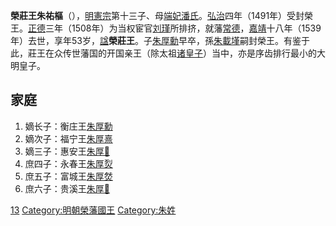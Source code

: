 '''榮莊王朱祐樞'''（{{bd|1486年|1月22日|1539年|2月16日|catIdx=Z朱}}），[[明憲宗|明憲宗]]第十三子、母[[端妃潘氏|端妃潘氏]]。[[弘治|弘治]]四年（1491年）受封榮王。[[正德_(明朝)|正德]]三年（1508年）为当权宦官[[刘瑾|刘瑾]]所排挤，就藩[[常德|常德]]，[[嘉靖|嘉靖]]十八年（1539年）去世，享年53岁，[[諡|諡]]'''榮莊王'''。子[[朱厚勳|朱厚勳]]早卒，孫[[朱載墐|朱載墐]]嗣封榮王。有鉴于此，莊王在众传世藩国的开国亲王（除太祖[[明朝藩王列表_(太祖系)#肅國|诸皇子]]）当中，亦是序齿排行最小的大明皇子。
==家庭==
#嫡长子：衡庄王[[朱厚勳|朱厚勳]]
#嫡次子：福宁王[[朱厚熹|朱厚熹]]
#嫡三子：惠安王[[朱厚𤋗|朱厚𤋗]]
#庶四子：永春王[[朱厚烮|朱厚烮]]
#庶五子：富城王[[朱厚𤉷|朱厚𤉷]]
#庶六子：贵溪王[[朱厚𤎯|朱厚𤎯]]
{{s-start}}
{{s-vacant|前任改封德國，封國撤除|last=[[朱見清|朱見清]]}}
{{s-ttl|title=[[明朝藩王列表_(榮王系)|明榮國國王]]|years=1491年－1539年}}
{{s-aft|after=孫恭王[[朱載墐|朱載墐]]}}
{{end}}
[[Category:明宪宗皇子|13]]
[[Category:明朝榮藩國王|Category:明朝榮藩國王]]
[[Category:朱姓|Category:朱姓]]